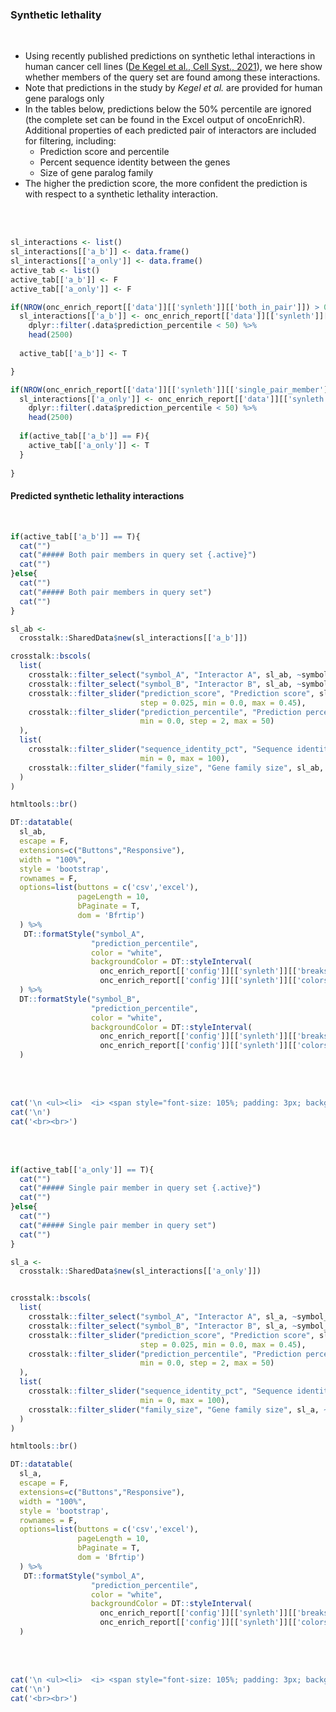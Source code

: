### Synthetic lethality

<br>

* Using recently published predictions on synthetic lethal interactions in human cancer cell lines ([De Kegel et al., Cell Syst., 2021](https://pubmed.ncbi.nlm.nih.gov/34529928/)), we here show whether members of the query set are found among these interactions.
* Note that predictions in the study by *Kegel et al.* are provided for human gene paralogs only
* In the tables below, predictions below the 50% percentile are ignored (the complete set can be found in the Excel output of oncoEnrichR). Additional properties of each predicted pair of interactors are included for filtering, including:
  * Prediction score and percentile
  * Percent sequence identity between the genes
  * Size of gene paralog family
  
* The higher the prediction score, the more confident the prediction is with respect to a synthetic lethality interaction. 


<br><br>

```r

sl_interactions <- list()
sl_interactions[['a_b']] <- data.frame()
sl_interactions[['a_only']] <- data.frame()
active_tab <- list()
active_tab[['a_b']] <- F
active_tab[['a_only']] <- F

if(NROW(onc_enrich_report[['data']][['synleth']][['both_in_pair']]) > 0){
  sl_interactions[['a_b']] <- onc_enrich_report[['data']][['synleth']][['both_in_pair']] %>%
    dplyr::filter(.data$prediction_percentile < 50) %>%
    head(2500)
  
  active_tab[['a_b']] <- T

}

if(NROW(onc_enrich_report[['data']][['synleth']][['single_pair_member']]) > 0){
  sl_interactions[['a_only']] <- onc_enrich_report[['data']][['synleth']][['single_pair_member']] %>%
    dplyr::filter(.data$prediction_percentile < 50) %>%
    head(2500)
  
  if(active_tab[['a_b']] == F){
    active_tab[['a_only']] <- T
  }
  
}


```


#### Predicted synthetic lethality interactions {.tabset}

<br>

```r
if(active_tab[['a_b']] == T){
  cat("")
  cat("##### Both pair members in query set {.active}")
  cat("")
}else{
  cat("")
  cat("##### Both pair members in query set")
  cat("")
}
```

```r

sl_ab <- 
  crosstalk::SharedData$new(sl_interactions[['a_b']])

crosstalk::bscols(
  list(
    crosstalk::filter_select("symbol_A", "Interactor A", sl_ab, ~symbol_A),
    crosstalk::filter_select("symbol_B", "Interactor B", sl_ab, ~symbol_B),
    crosstalk::filter_slider("prediction_score", "Prediction score", sl_ab, ~prediction_score,
                             step = 0.025, min = 0.0, max = 0.45),
    crosstalk::filter_slider("prediction_percentile", "Prediction percentile", sl_ab, ~prediction_percentile,
                             min = 0.0, step = 2, max = 50)
  ),
  list(
    crosstalk::filter_slider("sequence_identity_pct", "Sequence identity (percent)", sl_ab, ~sequence_identity_pct,
                             min = 0, max = 100),
    crosstalk::filter_slider("family_size", "Gene family size", sl_ab, ~family_size)
  )
)

htmltools::br()

DT::datatable(
  sl_ab, 
  escape = F, 
  extensions=c("Buttons","Responsive"), 
  width = "100%",
  style = 'bootstrap',
  rownames = F,
  options=list(buttons = c('csv','excel'),
               pageLength = 10,
               bPaginate = T,
               dom = 'Bfrtip')
  ) %>%
   DT::formatStyle("symbol_A",
                  "prediction_percentile", 
                  color = "white", 
                  backgroundColor = DT::styleInterval(
                    onc_enrich_report[['config']][['synleth']][['breaks']],
                    onc_enrich_report[['config']][['synleth']][['colors']])
  ) %>%
  DT::formatStyle("symbol_B",
                  "prediction_percentile", 
                  color = "white", 
                  backgroundColor = DT::styleInterval(
                    onc_enrich_report[['config']][['synleth']][['breaks']],
                    onc_enrich_report[['config']][['synleth']][['colors']])
  )


```
<br><br>


```r
cat('\n <ul><li>  <i> <span style="font-size: 105%; padding: 3px; background-color:#989898; color:white">&nbsp;&nbsp;<b>NO</b> genes in the queryset are involved in synthetic lethality interactions for which <b>BOTH</b> member pairs are part of the queryset.&nbsp;&nbsp; </span></i></li></ul>',sep='\n')
cat('\n')
cat('<br><br>')

```

<br><br>

```r
if(active_tab[['a_only']] == T){
  cat("")
  cat("##### Single pair member in query set {.active}")
  cat("")
}else{
  cat("")
  cat("##### Single pair member in query set")
  cat("")
}
```

```r

sl_a <- 
  crosstalk::SharedData$new(sl_interactions[['a_only']])


crosstalk::bscols(
  list(
    crosstalk::filter_select("symbol_A", "Interactor A", sl_a, ~symbol_A),
    crosstalk::filter_select("symbol_B", "Interactor B", sl_a, ~symbol_B),
    crosstalk::filter_slider("prediction_score", "Prediction score", sl_a, ~prediction_score,
                             step = 0.025, min = 0.0, max = 0.45),
    crosstalk::filter_slider("prediction_percentile", "Prediction percentile", sl_a, ~prediction_percentile,
                             min = 0.0, step = 2, max = 50)
  ),
  list(
    crosstalk::filter_slider("sequence_identity_pct", "Sequence identity (percent)", sl_a, ~sequence_identity_pct,
                             min = 0, max = 100),
    crosstalk::filter_slider("family_size", "Gene family size", sl_a, ~family_size)
  )
)

htmltools::br()

DT::datatable(
  sl_a, 
  escape = F, 
  extensions=c("Buttons","Responsive"), 
  width = "100%",
  style = 'bootstrap',
  rownames = F,
  options=list(buttons = c('csv','excel'),
               pageLength = 10,
               bPaginate = T,
               dom = 'Bfrtip')
  ) %>%
   DT::formatStyle("symbol_A",
                  "prediction_percentile", 
                  color = "white", 
                  backgroundColor = DT::styleInterval(
                    onc_enrich_report[['config']][['synleth']][['breaks']],
                    onc_enrich_report[['config']][['synleth']][['colors']])
  )


```
<br><br>


```r
cat('\n <ul><li>  <i> <span style="font-size: 105%; padding: 3px; background-color:#989898; color:white">&nbsp;&nbsp;<b>NO</b> genes in the queryset are involved in prediced synthetic lethal interactions for which <b>ONLY</b> a single member pair is part of the queryset.&nbsp;&nbsp; </span></i></li></ul>',sep='\n')
cat('\n')
cat('<br><br>')

```

<br><br>
